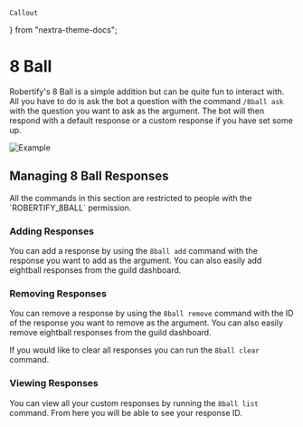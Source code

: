     Callout
} from "nextra-theme-docs";

# 8 Ball

Robertify's 8 Ball is a simple addition but can be quite fun to interact with.
All you have to do is ask the bot a question with the command `/8ball ask` with the question you want to ask as the argument.
The bot will then respond with a default response or a custom response if you have set some up.

![Example](https://i.imgur.com/zLYpZVV.gif)

## Managing 8 Ball Responses
<Callout type='warning'>
    All the commands in this section are restricted to people with the `ROBERTIFY_8BALL` permission.
</Callout>

### Adding Responses

You can add a response by using the `8ball add` command with the response you want to add as the argument.
You can also easily add eightball responses from the guild dashboard.

### Removing Responses

You can remove a response by using the `8ball remove` command with the ID of the response you want to remove as the argument.
You can also easily remove eightball responses from the guild dashboard.

If you would like to clear all responses you can run the `8ball clear` command.

### Viewing Responses

You can view all your custom responses by running the `8ball list` command. From here you will be able to see your response ID.